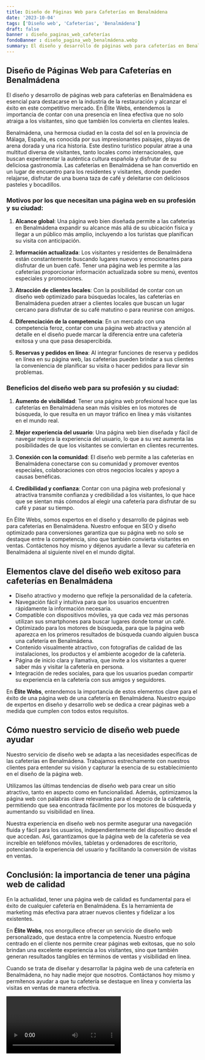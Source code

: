 ```yaml
---
title: Diseño de Páginas Web para Cafeterías en Benalmádena
date: '2023-10-04'
tags: ['Diseño web', 'Cafeterías', 'Benalmádena']
draft: false
banner : diseño_paginas_web_cafeterías
fondoBanner : diseño_pagina_web_benalmádena.webp
summary: El diseño y desarrollo de páginas web para cafeterías en Benalmádena es esencial para destacarse en la industria de la restauración y alcanzar el éxito en este competitivo mercado. En Élite Webs, entendemos la importancia de contar con una presencia en línea efectiva que no solo atraiga a los visitantes, sino que también los convierta en clientes leales. 
---
```


## Diseño de Páginas Web para Cafeterías en Benalmádena

El diseño y desarrollo de páginas web para cafeterías en Benalmádena es esencial para destacarse en la industria de la restauración y alcanzar el éxito en este competitivo mercado. En Élite Webs, entendemos la importancia de contar con una presencia en línea efectiva que no solo atraiga a los visitantes, sino que también los convierta en clientes leales. 

Benalmádena, una hermosa ciudad en la costa del sol en la provincia de Málaga, España, es conocida por sus impresionantes paisajes, playas de arena dorada y una rica historia. Este destino turístico popular atrae a una multitud diversa de visitantes, tanto locales como internacionales, que buscan experimentar la auténtica cultura española y disfrutar de su deliciosa gastronomía. Las cafeterías en Benalmádena se han convertido en un lugar de encuentro para los residentes y visitantes, donde pueden relajarse, disfrutar de una buena taza de café y deleitarse con deliciosos pasteles y bocadillos.

### Motivos por los que necesitan una página web en su profesión y su ciudad:

1. **Alcance global**: Una página web bien diseñada permite a las cafeterías en Benalmádena expandir su alcance más allá de su ubicación física y llegar a un público más amplio, incluyendo a los turistas que planifican su visita con anticipación.

2. **Información actualizada**: Los visitantes y residentes de Benalmádena están constantemente buscando lugares nuevos y emocionantes para disfrutar de un buen café. Tener una página web les permite a las cafeterías proporcionar información actualizada sobre su menú, eventos especiales y promociones.

3. **Atracción de clientes locales**: Con la posibilidad de contar con un diseño web optimizado para búsquedas locales, las cafeterías en Benalmádena pueden atraer a clientes locales que buscan un lugar cercano para disfrutar de su café matutino o para reunirse con amigos.

4. **Diferenciación de la competencia**: En un mercado con una competencia feroz, contar con una página web atractiva y atención al detalle en el diseño puede marcar la diferencia entre una cafetería exitosa y una que pasa desapercibida.

5. **Reservas y pedidos en línea**: Al integrar funciones de reserva y pedidos en línea en su página web, las cafeterías pueden brindar a sus clientes la conveniencia de planificar su visita o hacer pedidos para llevar sin problemas.

### Beneficios del diseño web para su profesión y su ciudad:

1. **Aumento de visibilidad**: Tener una página web profesional hace que las cafeterías en Benalmádena sean más visibles en los motores de búsqueda, lo que resulta en un mayor tráfico en línea y más visitantes en el mundo real.

2. **Mejor experiencia del usuario**: Una página web bien diseñada y fácil de navegar mejora la experiencia del usuario, lo que a su vez aumenta las posibilidades de que los visitantes se conviertan en clientes recurrentes.

3. **Conexión con la comunidad**: El diseño web permite a las cafeterías en Benalmádena conectarse con su comunidad y promover eventos especiales, colaboraciones con otros negocios locales y apoyo a causas benéficas.

4. **Credibilidad y confianza**: Contar con una página web profesional y atractiva transmite confianza y credibilidad a los visitantes, lo que hace que se sientan más cómodos al elegir una cafetería para disfrutar de su café y pasar su tiempo.

En Élite Webs, somos expertos en el diseño y desarrollo de páginas web para cafeterías en Benalmádena. Nuestro enfoque en SEO y diseño optimizado para conversiones garantiza que su página web no solo se destaque entre la competencia, sino que también convierta visitantes en ventas. Contáctenos hoy mismo y déjenos ayudarle a llevar su cafetería en Benalmádena al siguiente nivel en el mundo digital.

<GifSeo />

<Cta />

## Elementos clave del diseño web exitoso para cafeterías en Benalmádena

- Diseño atractivo y moderno que refleje la personalidad de la cafetería.
- Navegación fácil y intuitiva para que los usuarios encuentren rápidamente la información necesaria.
- Compatible con dispositivos móviles, ya que cada vez más personas utilizan sus smartphones para buscar lugares donde tomar un café.
- Optimizado para los motores de búsqueda, para que la página web aparezca en los primeros resultados de búsqueda cuando alguien busca una cafetería en Benalmádena.
- Contenido visualmente atractivo, con fotografías de calidad de las instalaciones, los productos y el ambiente acogedor de la cafetería.
- Página de inicio clara y llamativa, que invite a los visitantes a querer saber más y visitar la cafetería en persona.
- Integración de redes sociales, para que los usuarios puedan compartir su experiencia en la cafetería con sus amigos y seguidores.

En **Élite Webs**, entendemos la importancia de estos elementos clave para el éxito de una página web de una cafetería en Benalmádena. Nuestro equipo de expertos en diseño y desarrollo web se dedica a crear páginas web a medida que cumplen con todos estos requisitos.

## Cómo nuestro servicio de diseño web puede ayudar

Nuestro servicio de diseño web se adapta a las necesidades específicas de las cafeterías en Benalmádena. Trabajamos estrechamente con nuestros clientes para entender su visión y capturar la esencia de su establecimiento en el diseño de la página web.

Utilizamos las últimas tendencias de diseño web para crear un sitio atractivo, tanto en aspecto como en funcionalidad. Además, optimizamos la página web con palabras clave relevantes para el negocio de la cafetería, permitiendo que sea encontrada fácilmente por los motores de búsqueda y aumentando su visibilidad en línea.

Nuestra experiencia en diseño web nos permite asegurar una navegación fluida y fácil para los usuarios, independientemente del dispositivo desde el que accedan. Así, garantizamos que la página web de la cafetería se vea increíble en teléfonos móviles, tabletas y ordenadores de escritorio, potenciando la experiencia del usuario y facilitando la conversión de visitas en ventas.

## Conclusión: la importancia de tener una página web de calidad

En la actualidad, tener una página web de calidad es fundamental para el éxito de cualquier cafetería en Benalmádena. Es la herramienta de marketing más efectiva para atraer nuevos clientes y fidelizar a los existentes.

En **Élite Webs**, nos enorgullece ofrecer un servicio de diseño web personalizado, que destaca entre la competencia. Nuestro enfoque centrado en el cliente nos permite crear páginas web exitosas, que no solo brindan una excelente experiencia a los visitantes, sino que también generan resultados tangibles en términos de ventas y visibilidad en línea.

Cuando se trata de diseñar y desarrollar la página web de una cafetería en Benalmádena, no hay nadie mejor que nosotros. Contáctanos hoy mismo y permítenos ayudar a que tu cafetería se destaque en línea y convierta las visitas en ventas de manera efectiva.

<Video />

<CtaBot job='Cafeterías' city='Benalmádena'/>

<Gmaps query='Benalmádena+españa+maps' />